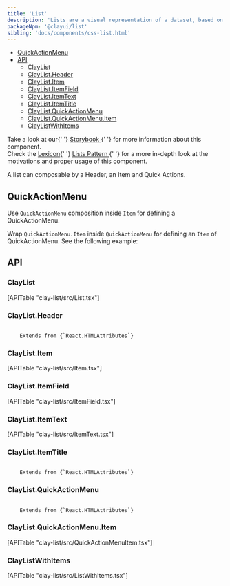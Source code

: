 ```yaml
---
title: 'List'
description: 'Lists are a visual representation of a dataset, based on groups of related content, that is organized vertically.'
packageNpm: '@clayui/list'
sibling: 'docs/components/css-list.html'
---
```



<div class="nav-toc-absolute">
<div class="nav-toc">

-   [QuickActionMenu](#quickactionmenu)
-   [API](#api)
    -   [ClayList](#claylist)
    -   [ClayList.Header](#claylist.header)
    -   [ClayList.Item](#claylist.item)
    -   [ClayList.ItemField](#claylist.itemfield)
    -   [ClayList.ItemText](#claylist.itemtext)
    -   [ClayList.ItemTitle](#claylist.itemtitle)
    -   [ClayList.QuickActionMenu](#claylist.quickactionmenu)
    -   [ClayList.QuickActionMenu.Item](#claylist.quickactionmenu.item)
    -   [ClayListWithItems](#claylistwithitems)

</div>
</div>

<div class="clay-site-alert alert alert-warning">
	Take a look at our{' '}
	<a href="https://storybook-clayui.netlify.com/?path=/story/claylist--simple">
		Storybook
	</a>{' '}
	for more information about this component.
</div>

<div class="clay-site-alert alert alert-info">
	Check the <a href="https://liferay.design/lexicon/">Lexicon</a>{' '}
	<a href="https://liferay.design/lexicon/core-components/lists/">
		Lists Pattern
	</a>{' '}
	for a more in-depth look at the motivations and proper usage of this
	component.
</div>

A list can composable by a Header, an Item and Quick Actions.

<List />

## QuickActionMenu

Use `QuickActionMenu` composition inside `Item` for defining a QuickActionMenu.

Wrap `QuickActionMenu.Item` inside `QuickActionMenu` for defining an `Item` of QuickActionMenu. See the following example:

<ListQuickActionsMenu />

## API

### ClayList

<div>[APITable "clay-list/src/List.tsx"]</div>

### ClayList.Header

<code class="list-api-item-type">
	Extends from {`React.HTMLAttributes<HTMLLIElement>`}
</code>

### ClayList.Item

<div>[APITable "clay-list/src/Item.tsx"]</div>

### ClayList.ItemField

<div>[APITable "clay-list/src/ItemField.tsx"]</div>

### ClayList.ItemText

<div>[APITable "clay-list/src/ItemText.tsx"]</div>

### ClayList.ItemTitle

<code class="list-api-item-type">
	Extends from {`React.HTMLAttributes<HTMLHeadingElement>`}
</code>

### ClayList.QuickActionMenu

<code class="list-api-item-type">
	Extends from {`React.HTMLAttributes<HTMLDivElement>`}
</code>

### ClayList.QuickActionMenu.Item

<div>[APITable "clay-list/src/QuickActionMenuItem.tsx"]</div>

### ClayListWithItems

<div>[APITable "clay-list/src/ListWithItems.tsx"]</div>
